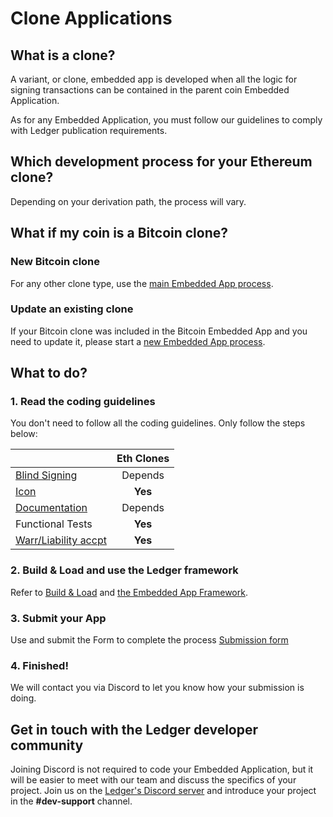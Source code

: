 
# Clone Applications

## What is a clone?

A variant, or clone, embedded app is developed when all the logic for signing transactions can be contained in the parent coin Embedded Application.

As for any Embedded Application, you must follow our guidelines to comply with Ledger publication requirements.


## Which development process for your Ethereum clone?

Depending on your derivation path, the process will vary. 

<Cards num={2}>
  <Card
    title="1 - Using the 44/60 path"
    href="/ledger-devices/device-app/clones/eth-app-update"
  />
  <Card
    title="2 - All other paths"
    href="/ledger-devices/device-app/clones/eth-clones"
  />
</Cards>


## What if my coin is a Bitcoin clone?

### New Bitcoin clone

For any other clone type, use the [main Embedded App process](../introduction/).

### Update an existing clone

If your Bitcoin clone was included in the Bitcoin Embedded App and you need to update it, please start a [new Embedded App process](../introduction/).


## What to do? 

### 1. Read the coding guidelines

You don't need to follow all the coding guidelines. Only follow the steps below:

|                                                              | Eth Clones |
|--------------------------------------------------------------|:----------:|
| [Blind Signing](../coding-guidelinesblind-signing/)          | Depends    |
| [Icon](../deliverables/icons/)                               | **Yes**    |
| [Documentation](../deliverables/documentation-requirements/) | Depends    |
| Functional Tests                                             | **Yes**    |
| [Warr/Liability accpt](../deliverables/warranty-disclaimer/) | **Yes**    |


### 2. Build & Load and use the Ledger framework
Refer to [Build & Load](../quickstart/build-load/) and [the Embedded App Framework](../quickstart/framework/).


### 3. Submit your App
Use and submit the Form to complete the process
[Submission form](../process/submission-form/)

### 4. Finished!
We will contact you via Discord to let you know how your submission is doing.


## Get in touch with the Ledger developer community

Joining Discord is not required to code your Embedded Application, but it will be easier to meet with our team and discuss the specifics of your project. Join us on the [Ledger's Discord server](https://developers.ledger.com/discord/) and introduce your project in the **#dev-support** channel.

